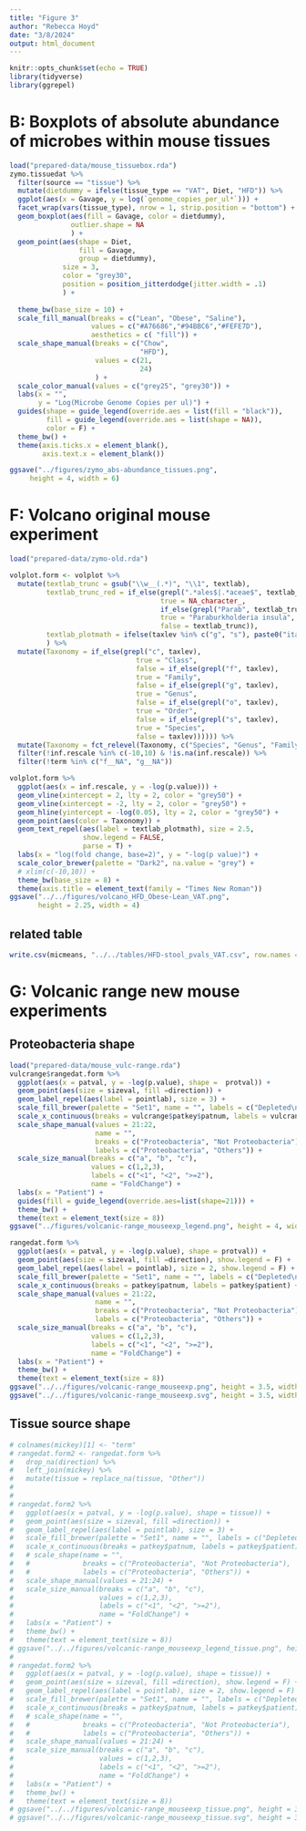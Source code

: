 ```yaml
---
title: "Figure 3"
author: "Rebecca Hoyd"
date: "3/8/2024"
output: html_document
---
```


```r
knitr::opts_chunk$set(echo = TRUE)
library(tidyverse)
library(ggrepel)
```


# B: Boxplots of absolute abundance of microbes within mouse tissues

```r
load("prepared-data/mouse_tissuebox.rda")
zymo.tissuedat %>%
  filter(source == "tissue") %>%
  mutate(dietdummy = ifelse(tissue_type == "VAT", Diet, "HFD")) %>%
  ggplot(aes(x = Gavage, y = log(`genome_copies_per_ul*`))) +
  facet_wrap(vars(tissue_type), nrow = 1, strip.position = "bottom") +
  geom_boxplot(aes(fill = Gavage, color = dietdummy), 
               outlier.shape = NA
               ) +
  geom_point(aes(shape = Diet, 
                 fill = Gavage,
                 group = dietdummy), 
             size = 3,
             color = "grey30",
             position = position_jitterdodge(jitter.width = .1)
             ) +
  
  theme_bw(base_size = 10) +
  scale_fill_manual(breaks = c("Lean", "Obese", "Saline"),
                    values = c("#A76686","#94BBC6","#FEFE7D"),
                    aesthetics = c( "fill")) +
  scale_shape_manual(breaks = c("Chow", 
                                "HFD"),
                     values = c(21,
                                24)
                     ) +
  scale_color_manual(values = c("grey25", "grey30")) +
  labs(x = "",
       y = "Log(Microbe Genome Copies per ul)") +
  guides(shape = guide_legend(override.aes = list(fill = "black")),
         fill = guide_legend(override.aes = list(shape = NA)),
         color = F) +
  theme_bw() +
  theme(axis.ticks.x = element_blank(),
        axis.text.x = element_blank())

ggsave("../figures/zymo_abs-abundance_tissues.png",
     height = 4, width = 6)
```

# F: Volcano original mouse experiment

```r
load("prepared-data/zymo-old.rda")
```

```r
volplot.form <- volplot %>%
  mutate(textlab_trunc = gsub("\\w__(.*)", "\\1", textlab),
         textlab_trunc_red = if_else(grepl(".*ales$|.*aceae$", textlab_trunc),
                                     true = NA_character_,
                                     if_else(grepl("Parab", textlab_trunc),
                                     true = "Paraburkholderia insula",
                                     false = textlab_trunc)),
         textlab_plotmath = ifelse(taxlev %in% c("g", "s"), paste0("italic(", gsub(" ", "~", textlab_trunc_red), ")"), textlab_trunc_red)
         ) %>%
  mutate(Taxonomy = if_else(grepl("c", taxlev),
                               true = "Class",
                               false = if_else(grepl("f", taxlev),
                               true = "Family",
                               false = if_else(grepl("g", taxlev),
                               true = "Genus",
                               false = if_else(grepl("o", taxlev),
                               true = "Order",
                               false = if_else(grepl("s", taxlev),
                               true = "Species",
                               false = taxlev)))))) %>%
  mutate(Taxonomy = fct_relevel(Taxonomy, c("Species", "Genus", "Family", "Order", "Class"))) %>%
  filter(!inf.rescale %in% c(-10,10) & !is.na(inf.rescale)) %>%
  filter(!term %in% c("f__NA", "g__NA"))

volplot.form %>%
  ggplot(aes(x = inf.rescale, y = -log(p.value))) +
  geom_vline(xintercept = 2, lty = 2, color = "grey50") +
  geom_vline(xintercept = -2, lty = 2, color = "grey50") +
  geom_hline(yintercept = -log(0.05), lty = 2, color = "grey50") +
  geom_point(aes(color = Taxonomy)) +
  geom_text_repel(aes(label = textlab_plotmath), size = 2.5,
                  show.legend = FALSE,
                  parse = T) +
  labs(x = "log(fold change, base=2)", y = "-log(p value)") +
  scale_color_brewer(palette = "Dark2", na.value = "grey") +
  # xlim(c(-10,10)) +
  theme_bw(base_size = 8) +
  theme(axis.title = element_text(family = "Times New Roman"))
ggsave("../../figures/volcano_HFD_Obese-Lean_VAT.png",
       height = 2.25, width = 4)
```

## related table

```r
write.csv(micmeans, "../../tables/HFD-stool_pvals_VAT.csv", row.names = F)
```

# G: Volcanic range new mouse experiments

## Proteobacteria shape

```r
load("prepared-data/mouse_vulc-range.rda")
vulcrange$rangedat.form %>%
  ggplot(aes(x = patval, y = -log(p.value), shape =  protval)) +
  geom_point(aes(size = sizeval, fill =direction)) +
  geom_label_repel(aes(label = pointlab), size = 3) +
  scale_fill_brewer(palette = "Set1", name = "", labels = c("Depleted\nin Obese", "Enriched\nin Obese")) +
  scale_x_continuous(breaks = vulcrange$patkey$patnum, labels = vulcrange$patkey$patient) +
  scale_shape_manual(values = 21:22,
                     name = "",
                     breaks = c("Proteobacteria", "Not Proteobacteria"),
                     labels = c("Proteobacteria", "Others")) +
  scale_size_manual(breaks = c("a", "b", "c"), 
                    values = c(1,2,3), 
                    labels = c("<1", "<2", ">=2"),
                    name = "FoldChange") +
  labs(x = "Patient") +
  guides(fill = guide_legend(override.aes=list(shape=21))) +
  theme_bw() +
  theme(text = element_text(size = 8))
ggsave("../figures/volcanic-range_mouseexp_legend.png", height = 4, width = 3)

rangedat.form %>%
  ggplot(aes(x = patval, y = -log(p.value), shape = protval)) +
  geom_point(aes(size = sizeval, fill =direction), show.legend = F) +
  geom_label_repel(aes(label = pointlab), size = 2, show.legend = F) +
  scale_fill_brewer(palette = "Set1", name = "", labels = c("Depleted\nin Obese", "Enriched\nin Obese")) +
  scale_x_continuous(breaks = patkey$patnum, labels = patkey$patient) +
  scale_shape_manual(values = 21:22,
                     name = "",
                     breaks = c("Proteobacteria", "Not Proteobacteria"),
                     labels = c("Proteobacteria", "Others")) +
  scale_size_manual(breaks = c("a", "b", "c"), 
                    values = c(1,2,3), 
                    labels = c("<1", "<2", ">=2"),
                    name = "FoldChange") +
  labs(x = "Patient") +
  theme_bw() +
  theme(text = element_text(size = 8))
ggsave("../../figures/volcanic-range_mouseexp.png", height = 3.5, width = 3.5)
ggsave("../../figures/volcanic-range_mouseexp.svg", height = 3.5, width = 3.5)
```

## Tissue source shape

```r
# colnames(mickey)[1] <- "term"
# rangedat.form2 <- rangedat.form %>%
#   drop_na(direction) %>%
#   left_join(mickey) %>%
#   mutate(tissue = replace_na(tissue, "Other"))
# 
# 
# rangedat.form2 %>%
#   ggplot(aes(x = patval, y = -log(p.value), shape = tissue)) +
#   geom_point(aes(size = sizeval, fill =direction)) +
#   geom_label_repel(aes(label = pointlab), size = 3) +
#   scale_fill_brewer(palette = "Set1", name = "", labels = c("Depleted\nin Obese", "Enriched\nin Obese")) +
#   scale_x_continuous(breaks = patkey$patnum, labels = patkey$patient) +
#   # scale_shape(name = "",
#   #             breaks = c("Proteobacteria", "Not Proteobacteria"), 
#   #             labels = c("Proteobacteria", "Others")) +
#   scale_shape_manual(values = 21:24) +
#   scale_size_manual(breaks = c("a", "b", "c"), 
#                     values = c(1,2,3), 
#                     labels = c("<1", "<2", ">=2"),
#                     name = "FoldChange") +
#   labs(x = "Patient") +
#   theme_bw() +
#   theme(text = element_text(size = 8))
# ggsave("../../figures/volcanic-range_mouseexp_legend_tissue.png", height = 4, width = 3)
# 
# rangedat.form2 %>%
#   ggplot(aes(x = patval, y = -log(p.value), shape = tissue)) +
#   geom_point(aes(size = sizeval, fill =direction), show.legend = F) +
#   geom_label_repel(aes(label = pointlab), size = 2, show.legend = F) +
#   scale_fill_brewer(palette = "Set1", name = "", labels = c("Depleted\nin Obese", "Enriched\nin Obese")) +
#   scale_x_continuous(breaks = patkey$patnum, labels = patkey$patient) +
#   # scale_shape(name = "",
#   #             breaks = c("Proteobacteria", "Not Proteobacteria"), 
#   #             labels = c("Proteobacteria", "Others")) +
#   scale_shape_manual(values = 21:24) +
#   scale_size_manual(breaks = c("a", "b", "c"), 
#                     values = c(1,2,3), 
#                     labels = c("<1", "<2", ">=2"),
#                     name = "FoldChange") +
#   labs(x = "Patient") +
#   theme_bw() +
#   theme(text = element_text(size = 8))
# ggsave("../../figures/volcanic-range_mouseexp_tissue.png", height = 3.5, width = 3.5)
# ggsave("../../figures/volcanic-range_mouseexp_tissue.svg", height = 3.5, width = 3.5)
```

